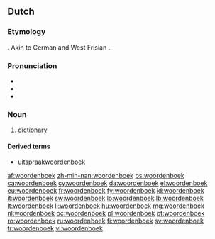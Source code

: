 ==Dutch==
{{wikipedia|lang=nl}}
===Etymology===
{{compound|woorden|boek|t1=words|t2=book|lang=nl}}. Akin to German {{term|Wörterbuch|lang=de}} and West Frisian {{term|wurdboek|lang=fy}}.

===Pronunciation===
* {{IPA|/ˈʋoːrdə(n)ˌbuk/|[ˈʋʊːrdə(m)ˌbuk]|lang=nl}}
* {{audio|Nl-woordenboek.ogg|audio}}
* {{hyphenation|woor|den|boek}}

===Noun===
{{nl-noun|n|woordenboeken|woordenboekje}}

# [[dictionary]]

====Derived terms====
* [[uitspraakwoordenboek]]

[[af:woordenboek]]
[[zh-min-nan:woordenboek]]
[[bs:woordenboek]]
[[ca:woordenboek]]
[[cy:woordenboek]]
[[da:woordenboek]]
[[el:woordenboek]]
[[eu:woordenboek]]
[[fr:woordenboek]]
[[fy:woordenboek]]
[[id:woordenboek]]
[[it:woordenboek]]
[[sw:woordenboek]]
[[lo:woordenboek]]
[[lb:woordenboek]]
[[lt:woordenboek]]
[[li:woordenboek]]
[[hu:woordenboek]]
[[mg:woordenboek]]
[[nl:woordenboek]]
[[oc:woordenboek]]
[[pl:woordenboek]]
[[pt:woordenboek]]
[[ro:woordenboek]]
[[ru:woordenboek]]
[[fi:woordenboek]]
[[sv:woordenboek]]
[[tr:woordenboek]]
[[vi:woordenboek]]